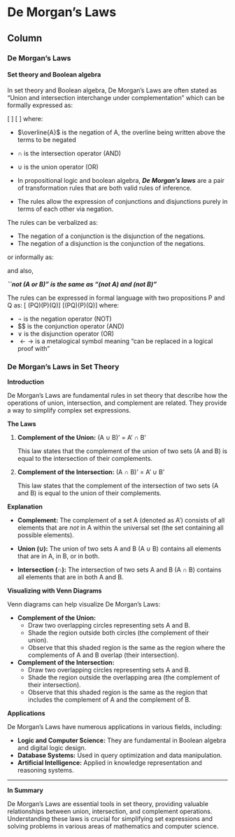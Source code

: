 De Morgan's Laws {data-navmenu="Set Operations"}
====================================

Column {.tabset}
-------------------------------------------------------------

### De Morgan's Laws

#### Set theory and Boolean algebra

In set theory and Boolean algebra, De Morgan's Laws are often stated as "Union and intersection interchange under complementation" which can be formally expressed as:

\[\overline{A \cup B}\equiv\overline{A} \cap \overline{B}\]
\[\overline{A \cap B}\equiv\overline{A} \cup \overline{B}\]
where:

* $\overline{A}$ is the negation of A, the overline being written above the terms to be negated
* $\cap$ is the intersection operator (AND)
* $\cup$ is the union operator (OR)




* In propositional logic and boolean algebra, ***De Morgan's laws*** are a pair of transformation rules that are both valid rules of inference. 
* The rules allow the expression of conjunctions and disjunctions purely in terms of each other via negation.

The rules can be verbalized as:

* The negation of a conjunction is the disjunction of the negations.
* The negation of a disjunction is the conjunction of the negations.

or informally as:

\textbf{``not (A and B)" is the same as "(not A) or (not B)"
}

and also,


***``not (A or B)" is the same as "(not A) and (not B)"***


The rules can be expressed in formal language with two propositions P and Q as:
\[ \neg(P\land Q)\iff(\neg P)\lor(\neg Q)\]
\[\neg(P\lor Q)\iff(\neg P)\land(\neg Q)\]
where:

* $\neg$ is the negation operator (NOT)
* $\wedge $ is the conjunction operator (AND)
* $\vee$ is the disjunction operator (OR)
* $\leftarrow \rightarrow$ is a metalogical symbol meaning "can be replaced in a logical proof with"




### De Morgan's Laws in Set Theory

**Introduction**

De Morgan's Laws are fundamental rules in set theory that describe how the operations of union, intersection, and complement are related. They provide a way to simplify complex set expressions.

**The Laws**

1. **Complement of the Union:**
   (A ∪ B)' = A' ∩ B'

   This law states that the complement of the union of two sets (A and B) is equal to the intersection of their complements.

2. **Complement of the Intersection:**
   (A ∩ B)' = A' ∪ B'

   This law states that the complement of the intersection of two sets (A and B) is equal to the union of their complements.

**Explanation**

* **Complement:** The complement of a set A (denoted as A') consists of all elements that are *not* in A within the universal set (the set containing all possible elements).

* **Union (∪):** The union of two sets A and B (A ∪ B) contains all elements that are in A, in B, or in both.

* **Intersection (∩):** The intersection of two sets A and B (A ∩ B) contains all elements that are in both A and B.

**Visualizing with Venn Diagrams**

Venn diagrams can help visualize De Morgan's Laws:

* **Complement of the Union:**
    * Draw two overlapping circles representing sets A and B.
    * Shade the region outside both circles (the complement of their union).
    * Observe that this shaded region is the same as the region where the complements of A and B overlap (their intersection).

* **Complement of the Intersection:**
    * Draw two overlapping circles representing sets A and B.
    * Shade the region outside the overlapping area (the complement of their intersection).
    * Observe that this shaded region is the same as the region that includes the complement of A and the complement of B.

**Applications**

De Morgan's Laws have numerous applications in various fields, including:

* **Logic and Computer Science:** They are fundamental in Boolean algebra and digital logic design.
* **Database Systems:** Used in query optimization and data manipulation.
* **Artificial Intelligence:** Applied in knowledge representation and reasoning systems.

---------------------------------
**In Summary**

De Morgan's Laws are essential tools in set theory, providing valuable relationships between union, intersection, and complement operations. Understanding these laws is crucial for simplifying set expressions and solving problems in various areas of mathematics and computer science.
